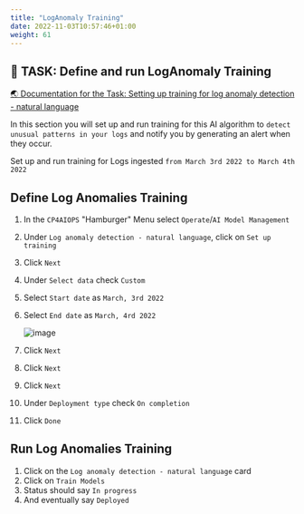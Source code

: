 ```yaml
---
title: "LogAnomaly Training"
date: 2022-11-03T10:57:46+01:00
weight: 61
---
```



## 🚀 TASK: Define and run LogAnomaly Training

<a href="https://www.ibm.com/docs/en/cloud-paks/cloud-pak-aiops/4.2.0?topic=algorithms-natural-language-log-anomaly-detection" target="_blank" >🌏 Documentation for the Task: Setting up training for log anomaly detection - natural language</a>



In this section you will set up and run training for this AI algorithm to `detect unusual patterns in your logs` and notify you by generating an alert when they occur.

Set up and run training for Logs ingested `from March 3rd 2022 to March 4th 2022`



<Accordion>
<AccordionItem title="💡 Need Help?">


## Define Log Anomalies Training

1. In the `CP4AIOPS` "Hamburger" Menu select `Operate`/`AI Model Management`
1. Under `Log anomaly detection - natural language`, click on `Set up training`
1. Click `Next`
1. Under `Select data` check `Custom`
1. Select `Start date` as `March, 3rd 2022`
1. Select `End date` as `March, 4rd 2022`

	![image](./../images/43_training.png)

1. Click `Next`
1. Click `Next`
1. Click `Next`
1. Under `Deployment type` check `On completion`
1. Click `Done`



## Run Log Anomalies Training
1. Click on the `Log anomaly detection - natural language` card
1. Click on `Train Models`
1. Status should say `In progress`
1. And eventually say `Deployed`


</AccordionItem>
</Accordion>
